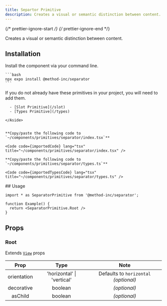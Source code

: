 ```yaml
---
title: Separtor Primitive
description: Creates a visual or semantic distinction between content.
---
```


{/* prettier-ignore-start */}
{/* prettier-ignore-end */}



Creates a visual or semantic distinction between content.

## Installation

<Tabs>
  <TabItem label="NPM">

  Install the component via your command line.

    ```bash
    npx expo install @method-inc/separator
    ```

  </TabItem>
  <TabItem label="Manual">
    <Aside title="Uses shared primitives">
      If you do not already have these primitives in your project, you will need to add them.

      - [Slot Primitive](/slot)
      - [Types Primitive](/types)
      
    </Aside>


    **Copy/paste the following code to `~/components/primitives/separator/index.tsx`**

    <Code code={importedCode} lang="tsx" title="~/components/primitives/separator/index.tsx" />

    **Copy/paste the following code to `~/components/primitives/separator/types.ts`**

    <Code code={importedTypesCode} lang="tsx" title="~/components/primitives/separator/types.ts" />
  </TabItem>
</Tabs>
## Usage

```tsx
import * as SeparatorPrimitive from '@method-inc/separator';

function Example() {
  return <SeparatorPrimitive.Root />
}
```

## Props

### Root

Extends [`View`](https://reactnative.dev/docs/view#props) props

|   Prop   |  Type   |     Note     |
| :------: | :-----: | :----------: |
| orientation  | 'horizontal' \| 'vertical' | Defaults to `horizontal` _(optional)_|
| decorative  | boolean |_(optional)_ |
| asChild  | boolean | _(optional)_ |
